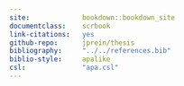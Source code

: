 ```yaml
--- 
site:             bookdown::bookdown_site
documentclass:    scrbook
link-citations:   yes
github-repo:      jprein/thesis
bibliography:     "../../references.bib"
biblio-style:     apalike
csl:              "apa.csl"
---
```


\frontmatter

\begin{titlepage}					
	\begin{center}
		\includegraphics[height=3.2cm]{logo.pdf}\\[40mm]
		
		\huge {\linespread{1.5} Rethinking Variation in Social Cognition: \\ Gaze Following Across Individuals, Ages, and Communities}\\[30mm]
		
				
		\normalsize 
		Faculty of Sustainability \\ 
		at Leuphana University Lüneburg\\
		Submitted as a requirement for the award of the title of\\ [10mm]
		
		Doctor of Psychology\\
		-- Dr. rer. nat. --\\[10mm]
		
		Approved dissertation by\\
		Julia Christin Prein\\[10mm]
		
		born February 26, 1995 in Berlin-Kreuzberg, Germany
		
	\vspace*{\fill} 
	\end{center}
	
	\newpage
	\thispagestyle{empty}
	\begin{flushleft}
	  \begin{normalsize}
	  \vspace*{5mm}
	  
	  		Submitted on: \tabto*{45mm} October 1, 2024 \\
	  		
	  		Oral thesis defense on: \tabto*{45mm} February 26, 2025 \\
	  		
	  		Year of publication: \tabto*{45mm} 2025 \\[10mm]
	  		
	  		Supervisors and examiners (alphabetically ordered): \\[5mm]
	  		\tabto*{5mm} Prof.\,Dr.\, Manuel Bohn, \textit{Leuphana University Lüneburg}\\
	  		\tabto*{5mm} Prof.\,Dr.\, Daniel Haun, \textit{Leipzig University \& Max Planck Institute for Evolutionary Anthropology}\\
				\tabto*{5mm} Prof.\,Dr.\, Sebastian Wallot, \textit{Leuphana University Lüneburg}\\[10mm]
				
				The individual publications in the cumulative thesis are included in Appendix A of this framework paper and are or will be published as follows: \\[5mm]
				
				\begin{hangparas}{5mm}{1}

Prein, J. C., Kalinke, S., Haun, D. B. M.\*, \& Bohn, M.\* (2024). TANGO: A reliable, open-source, browser-based task to assess individual differences in gaze understanding in 3 to 5-year-old children and adults. \textit{Behavior Research Methods, 56}(3), 2469–2485. \mbox{\url{https://doi.org/10.3758/s13428-023-02159-5}} \\[5mm]

Prein, J. C., Maurits, L., Werwach, A., Haun, D. B. M.,\* \& Bohn, M.\* (2024). Variation in gaze following across the life span: A process-level perspective. \textit{Developmental Science}, Article e13546. \mbox{\url{https://doi.org/10.1111/desc.13546}} \\[5mm]

Bohn, M.\*, Prein, J. C.\*, Ayikoru, A., Bednarski, F. M., Dzabatou, A., Frank, M. C., Henderson, A. M. E., Isabella, J., Kalbitz, J., Kanngiesser, P., Keşşafoğlu, D., Koymen, B., Manrique-Hernandez, M., Magazi, S., Mújica-Manrique, L., Ohlendorf, J., Olaoba, D., Pieters, W., Pope-Caldwell, S., … Haun, D. (2024). \textit{A universal of human social cognition: Children from 17 communities process gaze in similar ways} [Manuscript submitted for publication]. PsyArXiv. \mbox{\url{https://doi.org/10.31234/osf.io/z3ahv}} \\[5mm]

Prein, J. C., Bednarski, F. M., Dzabatou, A., Frank, M. C., Henderson, A. M. E., Kalbitz, J., Kanngiesser, P., Keşşafoğlu, D., Koymen, B., Manrique-Hernandez, M., Magazi, S., Mújica-Manrique, L., Ohlendorf, J., Olaoba, D., Pieters, W., Pope-Caldwell, S., Sen, U., Slocombe, K., Sparks, R. Z., … Bohn, M. (2024). \textit{Measuring variation in gaze following across communities, ages, and individuals – a showcase of the TANGO–CC} [Manuscript submitted for publication]. PsyArxiv. \mbox{\url{https://doi.org/10.31234/osf.io/fcq2g}}

				\end{hangparas}
		\end{normalsize}
	\end{flushleft}
	
\end{titlepage}
